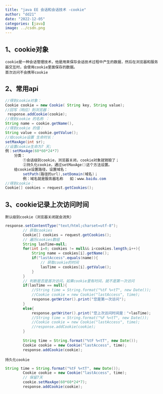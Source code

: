 ```yaml
---
title: "java EE 会话和会话技术 -cookie"
author: "dd21"
date: "2022-12-05" 
categories: [java]
image: ../csdn.png
---
```



## 1、cookie对象
	cookie是一种会话管理技术，他是用来保存会话技术过程中产生的数据，然后在浏览器和服务器交互时，会使用cookie里面保存的数据。
	首次访问不会携带cookie

## 2、常用api
```java
//得到cookie对象： 
Cookie cookie = new Cookie( String key, String value);
//回写（响应）到浏览器：
 response.addCookie(cookie);
//得到cookie 的名称 ：
String name = cookie.getName(),
//得到cookie 的值：   
String value = cookie.getValue();
//给cookie设置 生命时长： 
setMaxAge(int sr);
//设置cookie生命为7 天;
例：setMaxAge(60*60*24*7)
	分类：
		①会话级别cookie，浏览器关闭，cookie对象就销毁了；
		②持久化cookie，通过setMaxAge()这个方法设置。
	给cookie设置路径，设置域名：
		setPath(路径的url),setDomain(域名)；
		例：域名就是服务器名称   如：www.baidu.com
//得到cookie：
Cookie[] cookies = request.getCookies();
```
## 3、cookie记录上次访问时间
` 默认级别cookie（浏览器关闭就会消失）`
```java
response.setContentType("text/html;charset=utf-8");
		// 获取cookies
		Cookie[] cookies = request.getCookies();
		// 遍历cookies数组
		String lasTime=null;
		for(int i=0; cookies != null&& i<cookies.length;i++){
			String name = cookies[i].getName();
			if("lastAccess".equals(name)){
				// 获取cookie的时间
				lasTime = cookies[i].getValue();
			}
		}
		// 判断是否是首次访问，如果cookie里有时间，就不是第一次访问
		if(lasTime == null){
			//String time = String.format("%tF %<tT", new Date());
			//Cookie cookie = new Cookie("lastAccess", time);
			response.getWriter().print("您是第一次访问");
		}
		else{
			response.getWriter().print("您上次访问时间是："+lasTime);
			//String time = String.format("%F %<tT", new Date());
			//Cookie cookie = new Cookie("lastAccess", time);
			//response.addCookie(cookie);
		}
		
		String time = String.format("%tF %<tT", new Date());
		Cookie cookie = new Cookie("lastAccess", time);
		response.addCookie(cookie);
```
`持久化cookie`

```java
String time = String.format("%tF %<tT", new Date());
		Cookie cookie = new Cookie("lastAccess", time);
		// 保留7天
		cookie.setMaxAge(60*60*24*7);
		response.addCookie(cookie);
```

